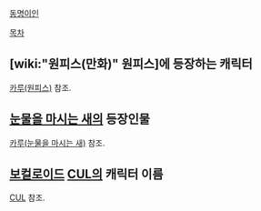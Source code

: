 [[동명이인]]

[[목차]]

== [wiki:"원피스(만화)" 원피스]에 등장하는 캐릭터 ==
[[카루(원피스)]] 참조.

== [[눈물을 마시는 새]]의 등장인물 ==
[[카루(눈물을 마시는 새)]] 참조.

== [[보컬로이드]] [[CUL]]의 캐릭터 이름 == 
[[CUL]] 참조.
